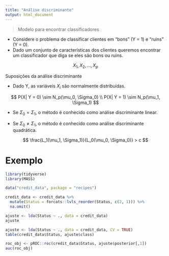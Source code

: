 ```yaml
---
title: "Análise discriminante"
output: html_document
---
```


>  Modelo para encontrar classificadores

- Considere o problema de classificar clientes em "bons" (Y = 1) e "ruins" (Y = 0).
- Dado um conjunto de características dos clientes queremos encontrar um classificador que diga se eles são bons ou ruins.

$$
X_1, X_2, \dots, X_p
$$

Suposições da análise discriminante

- Dado Y, as variáveis $X_i$ são normalmente distribuídas.

$$
P(X| Y = 0) \sim N_p(\mu_0, \Sigma_0) \\
P(X| Y = 1) \sim N_p(\mu_1, \Sigma_1)
$$

- Se $\Sigma_0 = \Sigma_1$, o método é conhecido como análise discriminante linear.

- Se $\Sigma_0 \neq \Sigma_1$, o método é conhecido como análise discriminante quadrática.

$$
\frac{L_1(\mu_1, \Sigma_1)}{L_0(\mu_0, \Sigma_0)} > c
$$

# Exemplo

```r
library(tidyverse)
library(MASS)

data("credit_data", package = "recipes")

credit_data <- credit_data %>% 
  mutate(Status = forcats::lvls_reorder(Status, c(2, 1))) %>% 
  na.omit()
```

```r
ajuste <- lda(Status ~ ., data = credit_data)
ajuste
```

```r
ajuste <- lda(Status ~ ., data = credit_data, CV = TRUE)
table(credit_data$Status, ajuste$class)

roc_obj <- pROC::roc(credit_data$Status, ajuste$posterior[,1])
auc(roc_obj)
```

